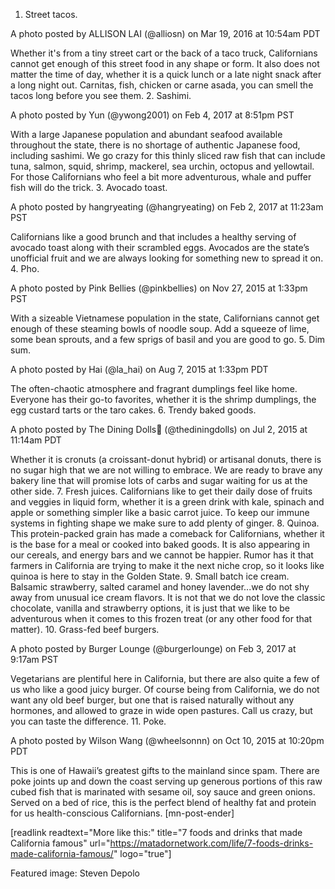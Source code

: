 1. Street tacos.





A photo posted by ALLISON LAI (@alliosn) on Mar 19, 2016 at 10:54am PDT




Whether it's from a tiny street cart or the back of a taco truck, Californians cannot get enough of this street food in any shape or form. It also does not matter the time of day, whether it is a quick lunch or a late night snack after a long night out. Carnitas, fish, chicken or carne asada, you can smell the tacos long before you see them.
2. Sashimi.





A photo posted by Yun (@ywong2001) on Feb 4, 2017 at 8:51pm PST




With a large Japanese population and abundant seafood available throughout the state, there is no shortage of authentic Japanese food, including sashimi. We go crazy for this thinly sliced raw fish that can include tuna, salmon, squid, shrimp, mackerel, sea urchin, octopus and yellowtail. For those Californians who feel a bit more adventurous, whale and puffer fish will do the trick.
3. Avocado toast.





A photo posted by hangryeating (@hangryeating) on Feb 2, 2017 at 11:23am PST




Californians like a good brunch and that includes a healthy serving of avocado toast along with their scrambled eggs. Avocados are the state’s unofficial fruit and we are always looking for something new to spread it on.
4. Pho.





A photo posted by Pink Bellies (@pinkbellies) on Nov 27, 2015 at 1:33pm PST




With a sizeable Vietnamese population in the state, Californians cannot get enough of these steaming bowls of noodle soup. Add a squeeze of lime, some bean sprouts, and a few sprigs of basil and you are good to go.
5. Dim sum.





A photo posted by Hai (@la_hai) on Aug 7, 2015 at 1:33pm PDT




The often-chaotic atmosphere and fragrant dumplings feel like home. Everyone has their go-to favorites, whether it is the shrimp dumplings, the egg custard tarts or the taro cakes.
6. Trendy baked goods.





A photo posted by The Dining Dolls&#x1f46d; (@thediningdolls) on Jul 2, 2015 at 11:14am PDT




Whether it is cronuts (a croissant-donut hybrid) or artisanal donuts, there is no sugar high that we are not willing to embrace. We are ready to brave any bakery line that will promise lots of carbs and sugar waiting for us at the other side.
7. Fresh juices.
Californians like to get their daily dose of fruits and veggies in liquid form, whether it is a green drink with kale, spinach and apple or something simpler like a basic carrot juice. To keep our immune systems in fighting shape we make sure to add plenty of ginger.
8. Quinoa.
This protein-packed grain has made a comeback for Californians, whether it is the base for a meal or cooked into baked goods. It is also appearing in our cereals, and energy bars and we cannot be happier. Rumor has it that farmers in California are trying to make it the next niche crop, so it looks like quinoa is here to stay in the Golden State.
9. Small batch ice cream.
Balsamic strawberry, salted caramel and honey lavender...we do not shy away from unusual ice cream flavors. It is not that we do not love the classic chocolate, vanilla and strawberry options, it is just that we like to be adventurous when it comes to this frozen treat (or any other food for that matter).
10. Grass-fed beef burgers.





A photo posted by Burger Lounge (@burgerlounge) on Feb 3, 2017 at 9:17am PST




Vegetarians are plentiful here in California, but there are also quite a few of us who like a good juicy burger. Of course being from California, we do not want any old beef burger, but one that is raised naturally without any hormones, and allowed to graze in wide open pastures. Call us crazy, but you can taste the difference.
11. Poke.





A photo posted by Wilson Wang (@wheelsonnn) on Oct 10, 2015 at 10:20pm PDT




This is one of Hawaii’s greatest gifts to the mainland since spam. There are poke joints up and down the coast serving up generous portions of this raw cubed fish that is marinated with sesame oil, soy sauce and green onions. Served on a bed of rice, this is the perfect blend of healthy fat and protein for us health-conscious Californians. [mn-post-ender]

[readlink readtext="More like this:" title="7 foods and drinks that made California famous" url="https://matadornetwork.com/life/7-foods-drinks-made-california-famous/" logo="true"]

Featured image: Steven Depolo
